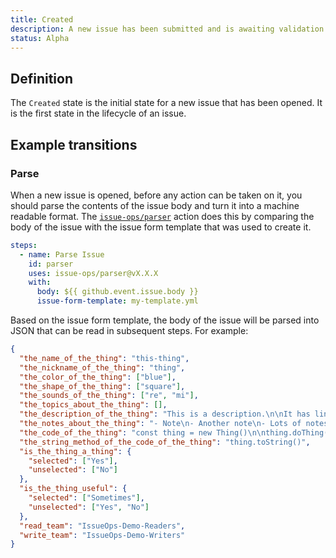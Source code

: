 ```yaml
---
title: Created
description: A new issue has been submitted and is awaiting validation.
status: Alpha
---
```



## Definition

The `Created` state is the initial state for a new issue that has been opened.
It is the first state in the lifecycle of an issue.

## Example transitions

### Parse

When a new issue is opened, before any action can be taken on it, you should
parse the contents of the issue body and turn it into a machine readable format.
The [`issue-ops/parser`](https://github.com/issue-ops/parser) action does this
by comparing the body of the issue with the issue form template that was used to
create it.

```yaml
steps:
  - name: Parse Issue
    id: parser
    uses: issue-ops/parser@vX.X.X
    with:
      body: ${{ github.event.issue.body }}
      issue-form-template: my-template.yml
```

Based on the issue form template, the body of the issue will be parsed into JSON
that can be read in subsequent steps. For example:

```json
{
  "the_name_of_the_thing": "this-thing",
  "the_nickname_of_the_thing": "thing",
  "the_color_of_the_thing": ["blue"],
  "the_shape_of_the_thing": ["square"],
  "the_sounds_of_the_thing": ["re", "mi"],
  "the_topics_about_the_thing": [],
  "the_description_of_the_thing": "This is a description.\n\nIt has lines.",
  "the_notes_about_the_thing": "- Note\n- Another note\n- Lots of notes",
  "the_code_of_the_thing": "const thing = new Thing()\n\nthing.doThing()",
  "the_string_method_of_the_code_of_the_thing": "thing.toString()",
  "is_the_thing_a_thing": {
    "selected": ["Yes"],
    "unselected": ["No"]
  },
  "is_the_thing_useful": {
    "selected": ["Sometimes"],
    "unselected": ["Yes", "No"]
  },
  "read_team": "IssueOps-Demo-Readers",
  "write_team": "IssueOps-Demo-Writers"
}
```
